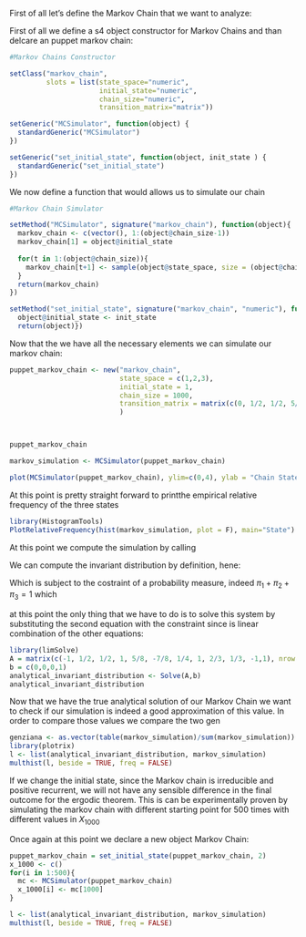 \section{Puppet Markov Chain}

First of all let's define the Markov Chain that we want to analyze:

\begin{figure}
   \includegraphics[width=0.475\textwidth]{images/markov.png}
   \hfill
   \includegraphics[width=0.475\textwidth]{images/markov.png}
   \caption{On the left the graphical reppresentaion of our Markov Chain and on the right its transition matrix}
\end{figure}



First of all we define a s4 object constructor for Markov Chains and than delcare an puppet markov chain:

```r
#Markov Chains Constructor

setClass("markov_chain",
         slots = list(state_space="numeric",
                      initial_state="numeric",
                      chain_size="numeric",
                      transition_matrix="matrix"))

setGeneric("MCSimulator", function(object) {
  standardGeneric("MCSimulator")
})

setGeneric("set_initial_state", function(object, init_state ) {
  standardGeneric("set_initial_state")
})
```

\subsection{Markov Chain Simulation}

We now define a function that would allows us to simulate our chain

```r
#Markov Chain Simulator

setMethod("MCSimulator", signature("markov_chain"), function(object){
  markov_chain <- c(vector(), 1:(object@chain_size-1))
  markov_chain[1] = object@initial_state
  
  for(t in 1:(object@chain_size)){
    markov_chain[t+1] <- sample(object@state_space, size = (object@chain_size), prob=object@transition_matrix[markov_chain[t],], replace = TRUE)
  }
  return(markov_chain)
})

setMethod("set_initial_state", signature("markov_chain", "numeric"), function(object, init_state){
  object@initial_state <- init_state
  return(object)})
```

Now that the we have all the necessary elements we can simulate our markov chain:

```r

puppet_markov_chain <- new("markov_chain",
                           state_space = c(1,2,3),
                           initial_state = 1,
                           chain_size = 1000,
                           transition_matrix = matrix(c(0, 1/2, 1/2, 5/8, 1/8, 1/4, 2/3, 1/3, 0), nrow = 3, ncol = 3)
                           )



puppet_markov_chain

markov_simulation <- MCSimulator(puppet_markov_chain)

plot(MCSimulator(puppet_markov_chain), ylim=c(0,4), ylab = "Chain State", xlab = "Time", main = "Simulated Markov Chain")
```
\subsection{States Empirical Relative Frequency}

At this point is pretty straight forward to printthe empirical relative frequency of the three states
```r
library(HistogramTools)
PlotRelativeFrequency(hist(markov_simulation, plot = F), main="State")
```


\subsection{Simulation Repeatition}

At this point we compute the simulation by calling


\subsection{Invariant Distribution $\pi$ (closed form)}
We can compute the invariant distribution by definition, hene:

\begin{equation}
\pi = \left(\begin{array}{c} \pi_1\\ \pi_2\\ \pi_3 \end{array}\right) = (\pi_1 \pi_2 \pi_3) \cdot
\left(\begin{array}{c c c}
0 & \frac{1}{2} & \frac{1}{2} \\
\frac{5}{8} & \frac{1}{8} & \frac{1}{4} \\
\frac{2}{3} & \frac{1}{3} & 0 \\ 
\end{array})\right) = \pi P
\end{equation}

Which is subject to the costraint of a probability measure, indeed $\pi_1 + \pi_2 + \pi_3 = 1$ which 

at this point the only thing that we have to do is to solve this system by substituting the second equation with  the constraint since is linear combination of the other equations:

```r
library(limSolve)
A = matrix(c(-1, 1/2, 1/2, 1, 5/8, -7/8, 1/4, 1, 2/3, 1/3, -1,1), nrow = 4, ncol = 3)
b = c(0,0,0,1)
analytical_invariant_distribution <- Solve(A,b)
analytical_invariant_distribution
```
\subsection{Evaluation}

Now that we have the true analytical solution of our Markov Chain we want to check if our simulation is indeed a good approximation of this value. In order to compare those values we compare the two 
gen
```r
genziana <- as.vector(table(markov_simulation)/sum(markov_simulation))
library(plotrix)
l <- list(analytical_invariant_distribution, markov_simulation)
multhist(l, beside = TRUE, freq = FALSE)

```

\subsection{Initial State Independecy}

If we change the initial state, since the Markov chain is irreducible and positive recurrent, we will not have any sensible difference in the final outcome for the ergodic theorem. This is can be experimentally proven by simulating the markov chain with different starting point for 500 times with different values in $X_{1000}$

Once again at this point we declare a new object Markov Chain:

```r
puppet_markov_chain = set_initial_state(puppet_markov_chain, 2)
x_1000 <- c()
for(i in 1:500){
  mc <- MCSimulator(puppet_markov_chain)
  x_1000[i] <- mc[1000]
}

l <- list(analytical_invariant_distribution, markov_simulation)
multhist(l, beside = TRUE, freq = FALSE)

```
